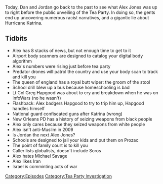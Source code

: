 {{Episode
    | title             = February 22-24, 2009
    | caption           = [https://knowledgefight.libsyn.com/knowledge-fight-february-22-24-2009 Listen to this episode on Libsyn]
    | episodeNumber     = 194
    | length            = 02:00:53
    | airDate           = August 17, 2018
    | coverageStartDate = February 22, 2009
    | coverageEndDate   = February 24, 2009
    | episodeType       = [[:Category:Tea Party Investigation|Tea Party Investigation]]
    | appearance        = [[Lt Col Greg Hapgood]], [[Caller]], [[George Soros]], [[Michael Savage]]
    | oocDrop           = How's your 401K?
    | previousEpisode   = [[193: Big Skeletons and Pencil Ink]]
    | nextEpisode       = [[195: August 17, 2018]]
}}

{{Stub}}

Today, Dan and Jordan go back to the past to see what Alex Jones was up to right before the public unveiling of the Tea Party. In doing so, the gents end up uncovering numerous racist narratives, and a gigantic lie about Hurricane Katrina.

==Tidbits==

*Alex has 8 stacks of news, but not enough time to get to it
*Airport body scanners are designed to catalog your digital body algorithm
*Alex's numbers were rising just before tea party
*Predator drones will patrol the country and use your body scan to track and kill you
*The queen of england has a royal butt wiper: the groom of the stool
*School drill blew up a bus because homeschooling is bad
*Lt Col Greg Hapgood was about to cry and breakdown when he was on InfoWars (no he wasn't)
*Flashback: Alex badgers Hapgood to try to trip him up, Hapgood handles himself
*National guard confiscated guns after Katrina (wrong)
*New Orleans PD has a history of seizing weapons from black people
*Alex only cares because they seized weapons from white people
*Alex isn't anti-Muslim in 2009
*Is Jordan the next Alex Jones?
*Schools are designed to jail your kids and put them on Prozac
*The point of family court is to kill you
*Caller lists globalists, doesn't include Soros
*Alex hates Michael Savage
*Alex likes Iran
*Israel is comminting acts of war

[[Category:Episodes]]
[[Category:Tea Party Investigation]]